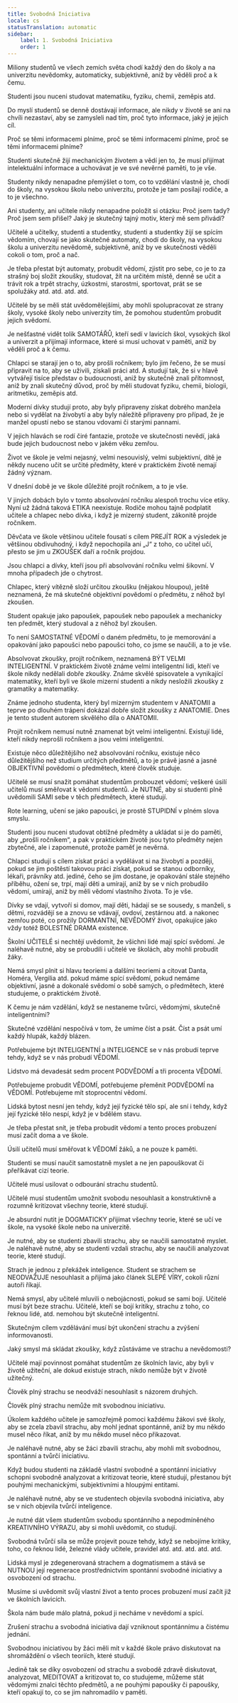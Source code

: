 ```yaml
---
title: Svobodná Iniciativa
locale: cs
statusTranslation: automatic
sidebar:
    label: 1. Svobodná Iniciativa
    order: 1
---
```

Miliony studentů ve všech zemích světa chodí každý den do školy a na univerzitu nevědomky, automaticky, subjektivně, aniž by věděli proč a k čemu.

Studenti jsou nuceni studovat matematiku, fyziku, chemii, zeměpis atd.

Do myslí studentů se denně dostávají informace, ale nikdy v životě se ani na chvíli nezastaví, aby se zamysleli nad tím, proč tyto informace, jaký je jejich cíl.

Proč se těmi informacemi plníme, proč se těmi informacemi plníme, proč se těmi informacemi plníme?

Studenti skutečně žijí mechanickým životem a vědí jen to, že musí přijímat intelektuální informace a uchovávat je ve své nevěrné paměti, to je vše.

Studenty nikdy nenapadne přemýšlet o tom, co to vzdělání vlastně je, chodí do školy, na vysokou školu nebo univerzitu, protože je tam posílají rodiče, a to je všechno.

Ani studenty, ani učitele nikdy nenapadne položit si otázku: Proč jsem tady? Proč jsem sem přišel? Jaký je skutečný tajný motiv, který mě sem přivádí?

Učitelé a učitelky, studenti a studentky, studenti a studentky žijí se spícím vědomím, chovají se jako skutečné automaty, chodí do školy, na vysokou školu a univerzitu nevědomě, subjektivně, aniž by ve skutečnosti věděli cokoli o tom, proč a nač.

Je třeba přestat být automaty, probudit vědomí, zjistit pro sebe, co je to za strašný boj složit zkoušky, studovat, žít na určitém místě, denně se učit a trávit rok a trpět strachy, úzkostmi, starostmi, sportovat, prát se se spolužáky atd. atd. atd. atd.

Učitelé by se měli stát uvědomělejšími, aby mohli spolupracovat ze strany školy, vysoké školy nebo univerzity tím, že pomohou studentům probudit jejich svědomí.

Je nešťastné vidět tolik SAMOTÁŘŮ, kteří sedí v lavicích škol, vysokých škol a univerzit a přijímají informace, které si musí uchovat v paměti, aniž by věděli proč a k čemu.

Chlapci se starají jen o to, aby prošli ročníkem; bylo jim řečeno, že se musí připravit na to, aby se uživili, získali práci atd. A studují tak, že si v hlavě vytvářejí tisíce představ o budoucnosti, aniž by skutečně znali přítomnost, aniž by znali skutečný důvod, proč by měli studovat fyziku, chemii, biologii, aritmetiku, zeměpis atd.

Moderní dívky studují proto, aby byly připraveny získat dobrého manžela nebo si vydělat na živobytí a aby byly náležitě připraveny pro případ, že je manžel opustí nebo se stanou vdovami či starými pannami.

V jejich hlavách se rodí čiré fantazie, protože ve skutečnosti nevědí, jaká bude jejich budoucnost nebo v jakém věku zemřou.

Život ve škole je velmi nejasný, velmi nesouvislý, velmi subjektivní, dítě je někdy nuceno učit se určité předměty, které v praktickém životě nemají žádný význam.

V dnešní době je ve škole důležité projít ročníkem, a to je vše.

V jiných dobách bylo v tomto absolvování ročníku alespoň trochu více etiky. Nyní už žádná taková ETIKA neexistuje. Rodiče mohou tajně podplatit učitele a chlapec nebo dívka, i když je mizerný student, zákonitě projde ročníkem.

Děvčata ve škole většinou učitele fousatí s cílem PREJÍT ROK a výsledek je většinou obdivuhodný, i když nepochopila ani „J“ z toho, co učitel učí, přesto se jim u ZKOUŠEK daří a ročník projdou.

Jsou chlapci a dívky, kteří jsou při absolvování ročníku velmi šikovní. V mnoha případech jde o chytrost.

Chlapec, který vítězně složí určitou zkoušku (nějakou hloupou), ještě neznamená, že má skutečné objektivní povědomí o předmětu, z něhož byl zkoušen.

Student opakuje jako papoušek, papoušek nebo papoušek a mechanicky ten předmět, který studoval a z něhož byl zkoušen.

To není SAMOSTATNÉ VĚDOMÍ o daném předmětu, to je memorování a opakování jako papoušci nebo papoušci toho, co jsme se naučili, a to je vše.

Absolvovat zkoušky, projít ročníkem, neznamená BÝT VELMI INTELIGENTNÍ. V praktickém životě známe velmi inteligentní lidi, kteří ve škole nikdy nedělali dobře zkoušky. Známe skvělé spisovatele a vynikající matematiky, kteří byli ve škole mizerní studenti a nikdy nesložili zkoušky z gramatiky a matematiky.

Známe jednoho studenta, který byl mizerným studentem v ANATOMII a teprve po dlouhém trápení dokázal dobře složit zkoušky z ANATOMIE. Dnes je tento student autorem skvělého díla o ANATOMII.

Projít ročníkem nemusí nutně znamenat být velmi inteligentní. Existují lidé, kteří nikdy neprošli ročníkem a jsou velmi inteligentní.

Existuje něco důležitějšího než absolvování ročníku, existuje něco důležitějšího než studium určitých předmětů, a to je právě jasné a jasné OBJEKTIVNÍ povědomí o předmětech, které člověk studuje.

Učitelé se musí snažit pomáhat studentům probouzet vědomí; veškeré úsilí učitelů musí směřovat k vědomí studentů. Je NUTNÉ, aby si studenti plně uvědomili SAMI sebe v těch předmětech, které studují.

Rote learning, učení se jako papoušci, je prostě STUPIDNÍ v plném slova smyslu.

Studenti jsou nuceni studovat obtížné předměty a ukládat si je do paměti, aby „prošli ročníkem“, a pak v praktickém životě jsou tyto předměty nejen zbytečné, ale i zapomenuté, protože paměť je nevěrná.

Chlapci studují s cílem získat práci a vydělávat si na živobytí a později, pokud se jim poštěstí takovou práci získat, pokud se stanou odborníky, lékaři, právníky atd. jediné, čeho se jim dostane, je opakování stále stejného příběhu, ožení se, trpí, mají děti a umírají, aniž by se v nich probudilo vědomí, umírají, aniž by měli vědomí vlastního života. To je vše.

Dívky se vdají, vytvoří si domov, mají děti, hádají se se sousedy, s manželi, s dětmi, rozvádějí se a znovu se vdávají, ovdoví, zestárnou atd. a nakonec zemřou poté, co prožily DORMANTNÍ, NEVĚDOMÝ život, opakujíce jako vždy totéž BOLESTNÉ DRAMA existence.

Školní UČITELÉ si nechtějí uvědomit, že všichni lidé mají spící svědomí. Je naléhavě nutné, aby se probudili i učitelé ve školách, aby mohli probudit žáky.

Nemá smysl plnit si hlavu teoriemi a dalšími teoriemi a citovat Danta, Homéra, Vergilia atd. pokud máme spící svědomí, pokud nemáme objektivní, jasné a dokonalé svědomí o sobě samých, o předmětech, které studujeme, o praktickém životě.

K čemu je nám vzdělání, když se nestaneme tvůrci, vědomými, skutečně inteligentními?

Skutečné vzdělání nespočívá v tom, že umíme číst a psát. Číst a psát umí každý hlupák, každý blázen.

Potřebujeme být INTELIGENTNÍ a INTELIGENCE se v nás probudí teprve tehdy, když se v nás probudí VĚDOMÍ.

Lidstvo má devadesát sedm procent PODVĚDOMÍ a tři procenta VĚDOMÍ.

Potřebujeme probudit VĚDOMÍ, potřebujeme přeměnit PODVĚDOMÍ na VĚDOMÍ. Potřebujeme mít stoprocentní vědomí.

Lidská bytost nesní jen tehdy, když její fyzické tělo spí, ale sní i tehdy, když její fyzické tělo nespí, když je v bdělém stavu.

Je třeba přestat snít, je třeba probudit vědomí a tento proces probuzení musí začít doma a ve škole.

Úsilí učitelů musí směřovat k VĚDOMÍ žáků, a ne pouze k paměti.

Studenti se musí naučit samostatně myslet a ne jen papouškovat či přeříkávat cizí teorie.

Učitelé musí usilovat o odbourání strachu studentů.

Učitelé musí studentům umožnit svobodu nesouhlasit a konstruktivně a rozumně kritizovat všechny teorie, které studují.

Je absurdní nutit je DOGMATICKY přijímat všechny teorie, které se učí ve škole, na vysoké škole nebo na univerzitě.

Je nutné, aby se studenti zbavili strachu, aby se naučili samostatně myslet. Je naléhavě nutné, aby se studenti vzdali strachu, aby se naučili analyzovat teorie, které studují.

Strach je jednou z překážek inteligence. Student se strachem se NEODVAŽUJE nesouhlasit a přijímá jako článek SLEPÉ VÍRY, cokoli různí autoři říkají.

Nemá smysl, aby učitelé mluvili o nebojácnosti, pokud se sami bojí. Učitelé musí být beze strachu. Učitelé, kteří se bojí kritiky, strachu z toho, co řeknou lidé, atd. nemohou být skutečně inteligentní.

Skutečným cílem vzdělávání musí být ukončení strachu a zvýšení informovanosti.

Jaký smysl má skládat zkoušky, když zůstáváme ve strachu a nevědomosti?

Učitelé mají povinnost pomáhat studentům ze školních lavic, aby byli v životě užiteční, ale dokud existuje strach, nikdo nemůže být v životě užitečný.

Člověk plný strachu se neodváží nesouhlasit s názorem druhých.

Člověk plný strachu nemůže mít svobodnou iniciativu.

Úkolem každého učitele je samozřejmě pomoci každému žákovi své školy, aby se zcela zbavil strachu, aby mohl jednat spontánně, aniž by mu někdo musel něco říkat, aniž by mu někdo musel něco přikazovat.

Je naléhavě nutné, aby se žáci zbavili strachu, aby mohli mít svobodnou, spontánní a tvůrčí iniciativu.

Když budou studenti na základě vlastní svobodné a spontánní iniciativy schopni svobodně analyzovat a kritizovat teorie, které studují, přestanou být pouhými mechanickými, subjektivními a hloupými entitami.

Je naléhavě nutné, aby se ve studentech objevila svobodná iniciativa, aby se v nich objevila tvůrčí inteligence.

Je nutné dát všem studentům svobodu spontánního a nepodmíněného KREATIVNÍHO VÝRAZU, aby si mohli uvědomit, co studují.

Svobodná tvůrčí síla se může projevit pouze tehdy, když se nebojíme kritiky, toho, co řeknou lidé, železné vlády učitele, pravidel atd. atd. atd. atd. atd.

Lidská mysl je zdegenerovaná strachem a dogmatismem a stává se NUTNOU její regenerace prostřednictvím spontánní svobodné iniciativy a osvobození od strachu.

Musíme si uvědomit svůj vlastní život a tento proces probuzení musí začít již ve školních lavicích.

Škola nám bude málo platná, pokud ji necháme v nevědomí a spící.

Zrušení strachu a svobodná iniciativa dají vzniknout spontánnímu a čistému jednání.

Svobodnou iniciativou by žáci měli mít v každé škole právo diskutovat na shromáždění o všech teoriích, které studují.

Jedině tak se díky osvobození od strachu a svobodě zdravě diskutovat, analyzovat, MEDITOVAT a kritizovat to, co studujeme, můžeme stát vědomými znalci těchto předmětů, a ne pouhými papoušky či papoušky, kteří opakují to, co se jim nahromadilo v paměti.
